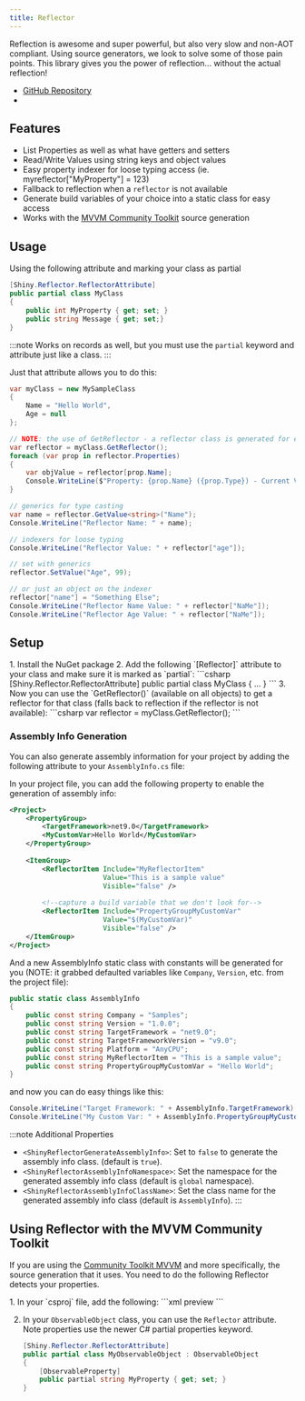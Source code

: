 ```yaml
---
title: Reflector
---
```


Reflection is awesome and super powerful, but also very slow and non-AOT compliant. Using source generators, we look to solve some of those pain points.
This library gives you the power of reflection... without the actual reflection!

- [GitHub Repository](https://github.com/shinyorg/reflector)
- <NugetBadge name="Shiny.Extensions.Reflector" />

## Features
- List Properties as well as what have getters and setters 
- Read/Write Values using string keys and object values
- Easy property indexer for loose typing access (ie. myreflector["MyProperty"] = 123)
- Fallback to reflection when a `reflector` is not available
- Generate build variables of your choice into a static class for easy access
- Works with the [MVVM Community Toolkit](https://learn.microsoft.com/en-us/dotnet/communitytoolkit/mvvm/) source generation

## Usage

Using the following attribute and marking your class as partial
```csharp
[Shiny.Reflector.ReflectorAttribute]
public partial class MyClass
{
    public int MyProperty { get; set; }
    public string Message { get; set;}
}
```

:::note
Works on records as well, but you must use the `partial` keyword and attribute just like a class.
:::

Just that attribute allows you to do this:

```csharp
var myClass = new MySampleClass
{
    Name = "Hello World",
    Age = null
};

// NOTE: the use of GetReflector - a reflector class is generated for each class marked with the ReflectorAttribute
var reflector = myClass.GetReflector();
foreach (var prop in reflector.Properties) 
{
    var objValue = reflector[prop.Name];
    Console.WriteLine($"Property: {prop.Name} ({prop.Type}) - Current Value: {objValue}");
}

// generics for type casting
var name = reflector.GetValue<string>("Name");
Console.WriteLine("Reflector Name: " + name);

// indexers for loose typing
Console.WriteLine("Reflector Value: " + reflector["age"]);

// set with generics
reflector.SetValue("Age", 99);

// or just an object on the indexer
reflector["name"] = "Something Else";
Console.WriteLine("Reflector Name Value: " + reflector["NaMe"]);
Console.WriteLine("Reflector Age Value: " + reflector["NaMe"]);
```

## Setup

<Steps>
1. Install the NuGet package <NugetBadge name="Shiny.Reflector" showLabel={true} />
2. Add the following `[Reflector]` attribute to your class and make sure it is marked as `partial`:
   ```csharp
   [Shiny.Reflector.ReflectorAttribute]
   public partial class MyClass { ... }
   ```
3. Now you can use the `GetReflector()` (available on all objects) to get a reflector for that class (falls back to reflection if the reflector is not available):
   ```csharp
   var reflector = myClass.GetReflector();
   ```
</Steps>

### Assembly Info Generation

You can also generate assembly information for your project by adding the following attribute to your `AssemblyInfo.cs` file:

In your project file, you can add the following property to enable the generation of assembly info:
```xml
<Project>
    <PropertyGroup>
        <TargetFramework>net9.0</TargetFramework>
        <MyCustomVar>Hello World</MyCustomVar>
    </PropertyGroup>
    
    <ItemGroup>
        <ReflectorItem Include="MyReflectorItem" 
                       Value="This is a sample value" 
                       Visible="false" />
        
        <!--capture a build variable that we don't look for-->
        <ReflectorItem Include="PropertyGroupMyCustomVar" 
                       Value="$(MyCustomVar)" 
                       Visible="false" />
    </ItemGroup>
</Project>
```

And a new AssemblyInfo static class with constants will be generated for you (NOTE: it grabbed defaulted variables like `Company`, `Version`, etc. from the project file):

```csharp
public static class AssemblyInfo
{
    public const string Company = "Samples";
    public const string Version = "1.0.0";
    public const string TargetFramework = "net9.0";
    public const string TargetFrameworkVersion = "v9.0";
    public const string Platform = "AnyCPU";
    public const string MyReflectorItem = "This is a sample value";
    public const string PropertyGroupMyCustomVar = "Hello World";
}

```

and now you can do easy things like this:

```csharp
Console.WriteLine("Target Framework: " + AssemblyInfo.TargetFramework);
Console.WriteLine("My Custom Var: " + AssemblyInfo.PropertyGroupMyCustomVar);
```

:::note
Additional Properties
- `<ShinyReflectorGenerateAssemblyInfo>`: Set to `false` to generate the assembly info class. (default is `true`).
- `<ShinyReflectorAssemblyInfoNamespace>`: Set the namespace for the generated assembly info class (default is `global` namespace).
- `<ShinyReflectorAssemblyInfoClassName>`: Set the class name for the generated assembly info class (default is `AssemblyInfo`).
:::

## Using Reflector with the MVVM Community Toolkit

If you are using the [Community Toolkit MVVM](https://learn.microsoft.com/en-us/dotnet/communitytoolkit/mvvm/) and more specifically, the source generation that it uses. You need to do the following Reflector detects your properties.

<Steps>
1. In your `csproj` file, add the following:
    ```xml
    <PropertyGroup>
        <LangVersion>preview</LangVersion>
    </PropertyGroup>
    ```

2. In your `ObservableObject` class, you can use the `Reflector` attribute.  Note properties use the newer C# partial properties keyword.
    ```csharp
    [Shiny.Reflector.ReflectorAttribute]
    public partial class MyObservableObject : ObservableObject
    {
        [ObservableProperty]
        public partial string MyProperty { get; set; }
    }
    ```
</Steps>